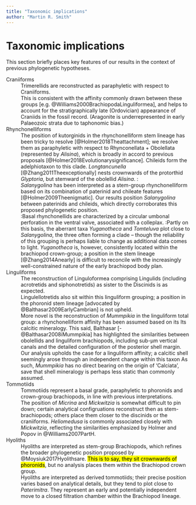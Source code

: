 ```yaml
---
title: "Taxonomic implications"
author: "Martin R. Smith"
---
```


# Taxonomic implications

This section briefly places key features of our results in the context of previous phylogenetic hypotheses.

Craniiforms
: Trimerellids are reconstructed as paraphyletic with respect to Craniiforms.  
: This is consistent with the affinity commonly drawn between these groups [e.g. @Williams2000BrachiopodaLinguliformea], and helps to account for the stratigraphically late (Ordovician) appearance of Craniids in the fossil record.  (Aragonite is underrepresented in early Palaeozoic strata due to taphonomic bias.)

Rhynchonelliforms
: The position of kutorginids in the rhynchonelliform stem lineage has been tricky to resolve [@Holmer2018Theattachment]; we resolve them as paraphyletic with respect to Rhynconellata + Obolellata (represented by _Alisina_), which is broadly in accord to previous proposals [@Holmer2018Evolutionarysignificance].  Chileids form the adelphiotaxon to this clade.  _Longtancunella_  [@Zhang2011Theexceptionally] nests crownwards of the protorthid _Glyptoria_, but stemward of the obolellid _Alisina_. 
:
: _Salanygolina_ has been interpreted as a stem-group rhynchonelliform based on its combination of paterinid and chileate features [@Holmer2009Theenigmatic].  Our results position _Salanygolina_ between paterinids and chileids, which directly corroborates this proposed phylogenetic position.  
:Basal rhynchonellids are characterized by a circular umbonal perforation in the ventral valve, associated with a colleplax.
:Partly on this basis, the aberrant taxa _Yuganotheca_ and _Tomteluva_ plot close to _Salanygolina_, the three often forming a clade -- though the reliability of this grouping is perhaps liable to change as additional data comes to light.  _Yuganotheca_ is, however, consistently located within the brachiopod crown-group; a position in the stem lineage [@Zhang2014Anearly] is difficult to reconcile with the increasingly well-constrained nature of the early brachiopod body plan.

Linguliforms
: The reconstruction of Linguloformea comprising Lingulids (including acrotretids and siphonotretids) as sister to the Discinids is as expected.
: Lingulellotretids also sit within this linguliform grouping; a position in the phoronid stem lineage [advocated by @Balthasar2009EarlyCambrian] is not upheld.
: More novel is the reconstruction of _Mummpikia_ in the linguliform total group: a rhynchonelliform affinity has been assumed based on its Its calcitic mineralogy.   This said, Balthasar [-@Balthasar2008iMummpikia] has highlighted the similarities between obolellids and linguliform brachiopods, including sub-&mu;m vertical canals and the detailed configuration of the posterior shell margin.
Our analysis upholds the case for a linguliform affinity; a calcitic shell seemingly arose through an independent change within this taxon  As such, _Mummpikia_ has no direct bearing on the origin of 'Calciata', save that shell mineralogy is perhaps less static than commonly assumed.

Tommotiids
: Tommotiids represent a basal grade, paraphyletic to phoronids and crown-group brachiopods, in line with previous interpretations.  
: The position of _Micrina_ and _Mickwitzia_ is somewhat difficult to pin down; certain analytical configruations reconstruct then as stem-brachiopods; others place them closer to the discinids or the craniiforms.  _Heliomedusa_ is commonly associated closely with _Mickwitzia_, reflecting the similarities emphasized by Holmer and Popov in @Williams2007PartH.

Hyoliths
: Hyoliths are interpreted as stem-group Brachiopods, which refines the broader phylogenetic position proposed by @Moysiuk2017Hyolithsare.  <mark>This is to say, they sit crownwards of phoronids</mark>, but no analysis places them within the Brachiopod crown group.
: Hyoliths are interpreted as derived tommotiids; their precise position varies based on analytical details, but they tend to plot close to _Paterimitra_.  They represent an early and potentially independent move to a closed filtration chamber within the Brachiopod lineage.  


